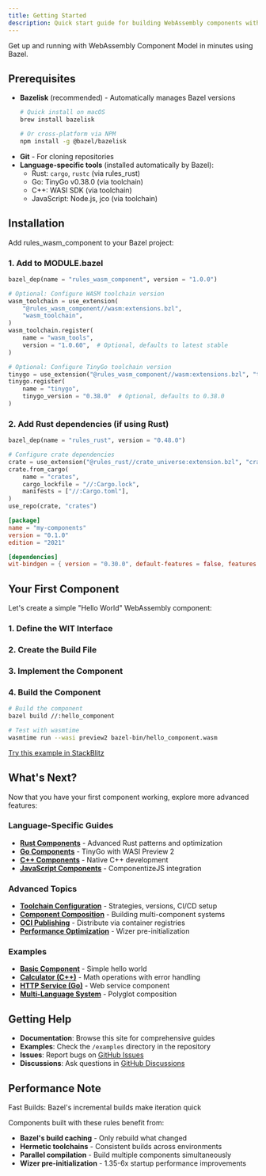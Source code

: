 ```yaml
---
title: Getting Started
description: Quick start guide for building WebAssembly components with Bazel
---
```


Get up and running with WebAssembly Component Model in minutes using Bazel.

## Prerequisites

- **Bazelisk** (recommended) - Automatically manages Bazel versions
  ```bash
  # Quick install on macOS
  brew install bazelisk

  # Or cross-platform via NPM
  npm install -g @bazel/bazelisk
  ```
- **Git** - For cloning repositories
- **Language-specific tools** (installed automatically by Bazel):
  - Rust: `cargo`, `rustc` (via rules_rust)
  - Go: TinyGo v0.38.0 (via toolchain)
  - C++: WASI SDK (via toolchain)
  - JavaScript: Node.js, jco (via toolchain)

## Installation

Add rules_wasm_component to your Bazel project:

### 1. Add to MODULE.bazel

```python title="MODULE.bazel"
bazel_dep(name = "rules_wasm_component", version = "1.0.0")

# Optional: Configure WASM toolchain version
wasm_toolchain = use_extension(
    "@rules_wasm_component//wasm:extensions.bzl",
    "wasm_toolchain",
)
wasm_toolchain.register(
    name = "wasm_tools",
    version = "1.0.60",  # Optional, defaults to latest stable
)

# Optional: Configure TinyGo toolchain version
tinygo = use_extension("@rules_wasm_component//wasm:extensions.bzl", "tinygo")
tinygo.register(
    name = "tinygo",
    tinygo_version = "0.38.0"  # Optional, defaults to 0.38.0
)
```

### 2. Add Rust dependencies (if using Rust)

```python title="MODULE.bazel"
bazel_dep(name = "rules_rust", version = "0.48.0")

# Configure crate dependencies
crate = use_extension("@rules_rust//crate_universe:extension.bzl", "crate")
crate.from_cargo(
    name = "crates",
    cargo_lockfile = "//:Cargo.lock",
    manifests = ["//:Cargo.toml"],
)
use_repo(crate, "crates")
```

```toml title="Cargo.toml"
[package]
name = "my-components"
version = "0.1.0"
edition = "2021"

[dependencies]
wit-bindgen = { version = "0.30.0", default-features = false, features = ["realloc"] }
```

## Your First Component

Let's create a simple "Hello World" WebAssembly component:

### 1. Define the WIT Interface


<CodeFromFile file="examples/basic/wit/hello.wit" title="examples/basic/wit/hello.wit" />

### 2. Create the Build File

<CodeFromFile file="examples/basic/BUILD.bazel" title="examples/basic/BUILD.bazel" />

### 3. Implement the Component

<CodeFromFile file="examples/basic/src/lib.rs" title="examples/basic/src/lib.rs" />

### 4. Build the Component

```bash
# Build the component
bazel build //:hello_component

# Test with wasmtime
wasmtime run --wasi preview2 bazel-bin/hello_component.wasm
```

<div class="demo-buttons">
  <a href="https://stackblitz.com/github/pulseengine/rules_wasm_component/tree/main/examples/basic" class="demo-button">
    Try this example in StackBlitz
  </a>
</div>

## What's Next?

Now that you have your first component working, explore more advanced features:

### Language-Specific Guides
- [**Rust Components**](/languages/rust/) - Advanced Rust patterns and optimization
- [**Go Components**](/languages/go/) - TinyGo with WASI Preview 2
- [**C++ Components**](/languages/cpp/) - Native C++ development
- [**JavaScript Components**](/languages/javascript/) - ComponentizeJS integration

### Advanced Topics
- [**Toolchain Configuration**](/guides/toolchain-configuration/) - Strategies, versions, CI/CD setup
- [**Component Composition**](/composition/wac/) - Building multi-component systems
- [**OCI Publishing**](/production/publishing/) - Distribute via container registries
- [**Performance Optimization**](/production/performance/) - Wizer pre-initialization

### Examples
- [**Basic Component**](/examples/basic/) - Simple hello world
- [**Calculator (C++)**](/examples/calculator/) - Math operations with error handling
- [**HTTP Service (Go)**](/examples/http-service/) - Web service component
- [**Multi-Language System**](/examples/multi-language/) - Polyglot composition

## Getting Help

- **Documentation**: Browse this site for comprehensive guides
- **Examples**: Check the `/examples` directory in the repository
- **Issues**: Report bugs on [GitHub Issues](https://github.com/pulseengine/rules_wasm_component/issues)
- **Discussions**: Ask questions in [GitHub Discussions](https://github.com/pulseengine/rules_wasm_component/discussions)

## Performance Note

<div class="perf-indicator">
Fast Builds: Bazel's incremental builds make iteration quick
</div>

Components built with these rules benefit from:
- **Bazel's build caching** - Only rebuild what changed
- **Hermetic toolchains** - Consistent builds across environments
- **Parallel compilation** - Build multiple components simultaneously
- **Wizer pre-initialization** - 1.35-6x startup performance improvements
